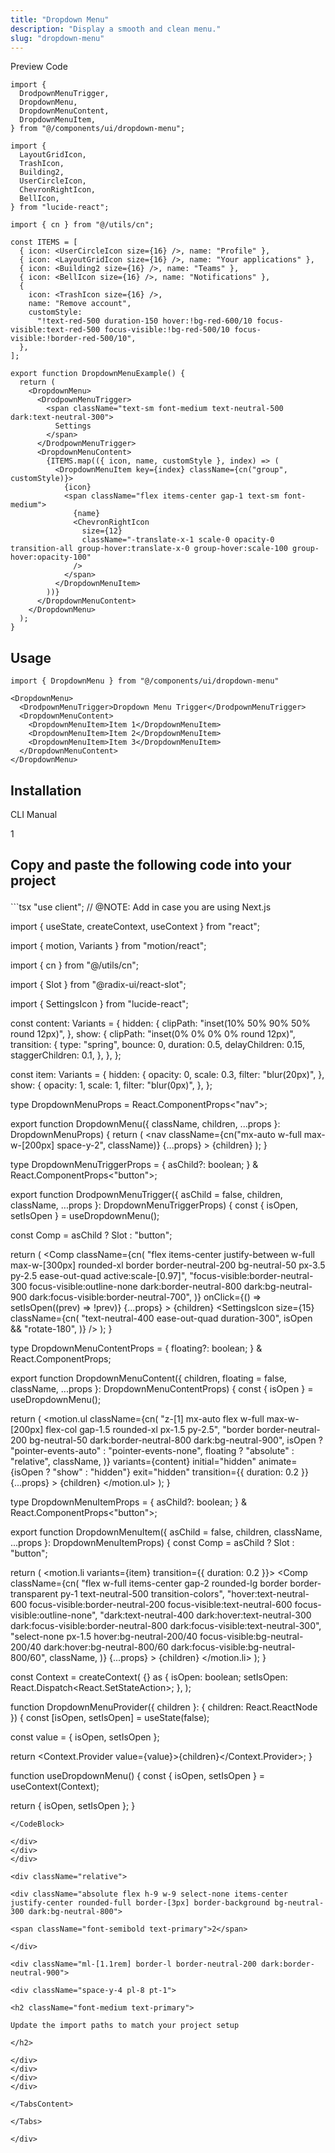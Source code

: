 ```yaml
---
title: "Dropdown Menu"
description: "Display a smooth and clean menu."
slug: "dropdown-menu"
---
```


<Tabs defaultValue="preview">

<div className="flex items-center justify-between border-b dark:border-neutral-800/60 border-neutral-300/50 pr-3">

<TabsList>
	<TabsTrigger value="preview">Preview</TabsTrigger>
	<TabsTrigger value="code">Code</TabsTrigger>
</TabsList>

<CopyCode 
	code="dropdown-menu"
	example={true}
	mode="text"
/>

</div>

<TabsContent value="preview">

<ComponentView className="h-[400px] flex items-center justify-center">

<DropdownMenuExample />

</ComponentView>

</TabsContent>

<TabsContent value="code">

<CodeBlock contentClassName="h-[400px]">

```tsx
import {
  DrodpownMenuTrigger,
  DropdownMenu,
  DropdownMenuContent,
  DropdownMenuItem,
} from "@/components/ui/dropdown-menu";

import {
  LayoutGridIcon,
  TrashIcon,
  Building2,
  UserCircleIcon,
  ChevronRightIcon,
  BellIcon,
} from "lucide-react";

import { cn } from "@/utils/cn";

const ITEMS = [
  { icon: <UserCircleIcon size={16} />, name: "Profile" },
  { icon: <LayoutGridIcon size={16} />, name: "Your applications" },
  { icon: <Building2 size={16} />, name: "Teams" },
  { icon: <BellIcon size={16} />, name: "Notifications" },
  {
    icon: <TrashIcon size={16} />,
    name: "Remove account",
    customStyle:
      "!text-red-500 duration-150 hover:!bg-red-600/10 focus-visible:text-red-500 focus-visible:!bg-red-500/10 focus-visible:!border-red-500/10",
  },
];

export function DropdownMenuExample() {
  return (
    <DropdownMenu>
      <DrodpownMenuTrigger>
        <span className="text-sm font-medium text-neutral-500 dark:text-neutral-300">
          Settings
        </span>
      </DrodpownMenuTrigger>
      <DropdownMenuContent>
        {ITEMS.map(({ icon, name, customStyle }, index) => (
          <DropdownMenuItem key={index} className={cn("group", customStyle)}>
            {icon}
            <span className="flex items-center gap-1 text-sm font-medium">
              {name}
              <ChevronRightIcon
                size={12}
                className="-translate-x-1 scale-0 opacity-0 transition-all group-hover:translate-x-0 group-hover:scale-100 group-hover:opacity-100"
              />
            </span>
          </DropdownMenuItem>
        ))}
      </DropdownMenuContent>
    </DropdownMenu>
  );
}
```

</CodeBlock>

</TabsContent>

</Tabs>

<div className="space-y-2 pt-4">

<div className="pb-3 border-b dark:border-neutral-800/60 border-neutral-300/50">

## Usage

</div>

<CodeBlock className="mt-6" contentClassName="h-fit">

```tsx
import { DropdownMenu } from "@/components/ui/dropdown-menu"
```
</CodeBlock>

<CodeBlock className="mt-4" contentClassName="h-fit">

```tsx
<DropdownMenu>
  <DrodpownMenuTrigger>Dropdown Menu Trigger</DrodpownMenuTrigger>
  <DropdownMenuContent>
    <DropdownMenuItem>Item 1</DropdownMenuItem>
    <DropdownMenuItem>Item 2</DropdownMenuItem>
    <DropdownMenuItem>Item 3</DropdownMenuItem>
  </DropdownMenuContent>
</DropdownMenu>
```

</CodeBlock>

</div>

<div className="space-y-2 pt-6">

## Installation

<Tabs defaultValue="cli">

<div className="flex items-center justify-between border-b dark:border-neutral-800/60 border-neutral-300/50 pr-3">

<TabsList>
	<TabsTrigger value="cli">CLI</TabsTrigger>
	<TabsTrigger value="manual">Manual</TabsTrigger>
</TabsList>

</div>

<TabsContent value="cli">

<CommandBlock 
	npmCommand="npx @luxeui/ui add dropdown-menu" 
	pnpmCommand="pnpm dlx @luxeui/ui add dropdown-menu" 
	yarnCommand="npx @luxeui/ui add dropdown-menu" 
	bunCommand="bunx --bun @luxeui/ui add dropdown-menu" 
/>

</TabsContent>

<TabsContent value="manual">

<div>

<div className="relative">

<div className="absolute flex h-9 w-9 select-none items-center justify-center rounded-full border-[3px] border-background bg-neutral-300 dark:bg-neutral-800">
	<span className="font-semibold text-primary">1</span>
</div>

<div className="ml-[1.1rem] border-l border-neutral-200 dark:border-neutral-900">
	
<div className="space-y-4 pb-10 pl-8 pt-1">

<h2 className="font-medium text-primary">

Copy and paste the following code into your project

</h2>

<CodeBlock fileName="dropdown-menu.tsx">
```tsx
"use client"; // @NOTE: Add in case you are using Next.js

import { useState, createContext, useContext } from "react";

import { motion, Variants } from "motion/react";

import { cn } from "@/utils/cn";

import { Slot } from "@radix-ui/react-slot";

import { SettingsIcon } from "lucide-react";

const content: Variants = {
  hidden: {
    clipPath: "inset(10% 50% 90% 50% round 12px)",
  },
  show: {
    clipPath: "inset(0% 0% 0% 0% round 12px)",
    transition: {
      type: "spring",
      bounce: 0,
      duration: 0.5,
      delayChildren: 0.15,
      staggerChildren: 0.1,
    },
  },
};

const item: Variants = {
  hidden: {
    opacity: 0,
    scale: 0.3,
    filter: "blur(20px)",
  },
  show: {
    opacity: 1,
    scale: 1,
    filter: "blur(0px)",
  },
};

type DropdownMenuProps = React.ComponentProps<"nav">;

export function DropdownMenu({
  className,
  children,
  ...props
}: DropdownMenuProps) {
  return (
    <DropdownMenuProvider>
      <nav
        className={cn("mx-auto w-full max-w-[200px] space-y-2", className)}
        {...props}
      >
        {children}
      </nav>
    </DropdownMenuProvider>
  );
}

type DropdownMenuTriggerProps = {
  asChild?: boolean;
} & React.ComponentProps<"button">;

export function DrodpownMenuTrigger({
  asChild = false,
  children,
  className,
  ...props
}: DropdownMenuTriggerProps) {
  const { isOpen, setIsOpen } = useDropdownMenu();

  const Comp = asChild ? Slot : "button";

  return (
    <Comp
      className={cn(
        "flex items-center justify-between w-full max-w-[300px] rounded-xl border border-neutral-200 bg-neutral-50 px-3.5 py-2.5 ease-out-quad active:scale-[0.97]",
        "focus-visible:border-neutral-300 focus-visible:outline-none dark:border-neutral-800 dark:bg-neutral-900 dark:focus-visible:border-neutral-700",
      )}
      onClick={() => setIsOpen((prev) => !prev)}
      {...props}
    >
      {children}
      <SettingsIcon
        size={15}
        className={cn(
          "text-neutral-400 ease-out-quad duration-300",
          isOpen && "rotate-180",
        )}
      />
    </Comp>
  );
}

type DropdownMenuContentProps = {
  floating?: boolean;
} & React.ComponentProps<typeof motion.ul>;

export function DropdownMenuContent({
  children,
  floating = false,
  className,
  ...props
}: DropdownMenuContentProps) {
  const { isOpen } = useDropdownMenu();

  return (
    <motion.ul
      className={cn(
        "z-[1] mx-auto flex w-full max-w-[200px] flex-col gap-1.5 rounded-xl px-1.5 py-2.5",
        "border border-neutral-200 bg-neutral-50 dark:border-neutral-800 dark:bg-neutral-900",
        isOpen ? "pointer-events-auto" : "pointer-events-none",
        floating ? "absolute" : "relative",
        className,
      )}
      variants={content}
      initial="hidden"
      animate={isOpen ? "show" : "hidden"}
      exit="hidden"
      transition={{ duration: 0.2 }}
      {...props}
    >
      {children}
    </motion.ul>
  );
}

type DropdownMenuItemProps = {
  asChild?: boolean;
} & React.ComponentProps<"button">;

export function DropdownMenuItem({
  asChild = false,
  children,
  className,
  ...props
}: DropdownMenuItemProps) {
  const Comp = asChild ? Slot : "button";

  return (
    <motion.li variants={item} transition={{ duration: 0.2 }}>
      <Comp
        className={cn(
          "flex w-full items-center gap-2 rounded-lg border border-transparent py-1 text-neutral-500 transition-colors",
          "hover:text-neutral-600 focus-visible:border-neutral-200 focus-visible:text-neutral-600 focus-visible:outline-none",
          "dark:text-neutral-400 dark:hover:text-neutral-300 dark:focus-visible:border-neutral-800 dark:focus-visible:text-neutral-300",
          "select-none px-1.5 hover:bg-neutral-200/40 focus-visible:bg-neutral-200/40 dark:hover:bg-neutral-800/60 dark:focus-visible:bg-neutral-800/60",
          className,
        )}
        {...props}
      >
        {children}
      </Comp>
    </motion.li>
  );
}

const Context = createContext(
  {} as {
    isOpen: boolean;
    setIsOpen: React.Dispatch<React.SetStateAction<boolean>>;
  },
);

function DropdownMenuProvider({ children }: { children: React.ReactNode }) {
  const [isOpen, setIsOpen] = useState(false);

  const value = { isOpen, setIsOpen };

  return <Context.Provider value={value}>{children}</Context.Provider>;
}

function useDropdownMenu() {
  const { isOpen, setIsOpen } = useContext(Context);

  return { isOpen, setIsOpen };
}
```
</CodeBlock>

</div>
</div>
</div>

<div className="relative">

<div className="absolute flex h-9 w-9 select-none items-center justify-center rounded-full border-[3px] border-background bg-neutral-300 dark:bg-neutral-800">
	
<span className="font-semibold text-primary">2</span>

</div>

<div className="ml-[1.1rem] border-l border-neutral-200 dark:border-neutral-900">

<div className="space-y-4 pl-8 pt-1">

<h2 className="font-medium text-primary">

Update the import paths to match your project setup

</h2>

</div>
</div>
</div>
</div>

</TabsContent>

</Tabs>

</div>